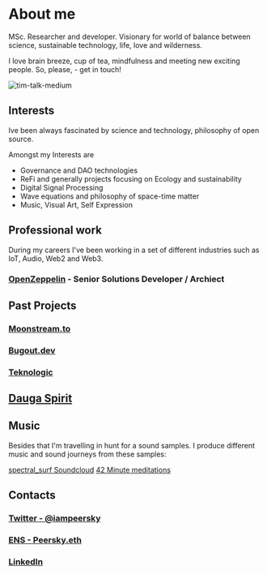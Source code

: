 # About me

MSc. Researcher and developer. Visionary for world of balance
between science, sustainable technology, life, love and
wilderness.

I love brain breeze, cup of tea, mindfulness and meeting new
exciting people. So, please, - get in touch!

![tim-talk-medium](/gs-tim-port.jpeg "Talk")

## Interests

Ive been always fascinated by science and technology,
philosophy of open source.

Amongst my Interests are

- Governance and DAO technologies
- ReFi and generally projects focusing on Ecology and sustainability
- Digital Signal Processing
- Wave equations and philosophy of space-time matter
- Music, Visual Art, Self Expression

## Professional work

During my careers I've been working in a set of different industries such as IoT, Audio, Web2 and Web3.

### [OpenZeppelin](https://openzeppelin.com) - Senior Solutions Developer / Archiect

## Past Projects

### [Moonstream.to](https://moonstream.to)

### [Bugout.dev](https://bugout.dev)

### [Teknologic](https://teknologic.lv)

## [Dauga Spirit](https://daugaspirit.lv)

## Music

Besides that I'm travelling in hunt for a sound samples. I produce different music and sound journeys from these samples:

[spectral_surf Soundcloud](https://soundcloud.com/spectralsurf)
[42 Minute meditations](https://www.youtube.com/channel/UCp6NG492z_xq6IBpNRJDdbQ)

## Contacts

### [Twitter - @iampeersky](https://twitter.com/iampeersky)

### [ENS - Peersky.eth](ens://Peersky.eth)

### [LinkedIn](https://www.linkedin.com/in/peersky/)


